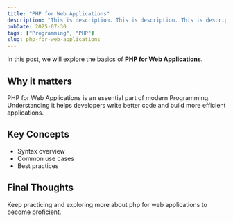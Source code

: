 ```yaml
---
title: "PHP for Web Applications"
description: "This is description. This is description. This is description. This is description. This is description. This is description. This is description. "
pubDate: 2025-07-30
tags: ["Programming", "PHP"]
slug: php-for-web-applications
---
```


In this post, we will explore the basics of **PHP for Web Applications**.

## Why it matters

PHP for Web Applications is an essential part of modern Programming. Understanding it helps developers write better code and build more efficient applications.

## Key Concepts

- Syntax overview
- Common use cases
- Best practices

## Final Thoughts

Keep practicing and exploring more about php for web applications to become proficient.

